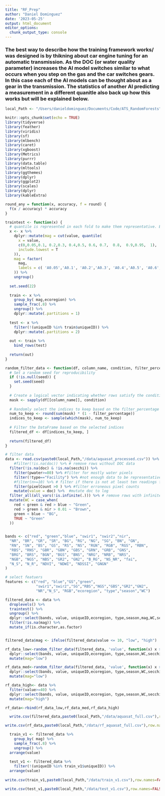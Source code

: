```yaml
---
title: "RF_Prep"
author: "Daniel Dominguez"
date: '2023-05-25'
output: html_document
editor_options: 
  chunk_output_type: console
---
```

### The best way to describe how the training framework works/ was designed is by thikning about car engine tuning for an automatic transmission. As the DOC (or water quality parameter) increases the AI model switches similar to what occurs when you step on the gas and the car switches gears. In this case each of the AI models can be thought about as a gear in the transmission. The statistics of another AI predicting a measurement in a different quanitle also back up how this works but will be explained below. 

```r
local_Path <- "/Users/danieldominguez/Documents/Code/ATS_RandomForests"

```

```r
knitr::opts_chunk$set(echo = TRUE)
library(tidyverse)
library(feather)
library(viridis)
library(sf)
library(mlbench)
library(caret)
library(xgboost)
library(Metrics)
library(purrr)
library(data.table)
library(mltools)
library(ggthemes)
library(dplyr)
library(ggplot2)
library(scales)
library(dplyr)
library(kableExtra)

```

```r

round_any = function(x, accuracy, f = round) {
  f(x / accuracy) * accuracy
}

traintest <- function(x) {
  # quantile is represented in each fold to make them representative. Basically takes a more stratified sample
  x <- x %>%
    dplyr::mutate(mag = cut(value, quantile(
      x = value,
      c(0,0.05,0.1, 0.2,0.3, 0.4,0.5, 0.6, 0.7,  0.8,  0.9,0.95,  1),
      include.lowest = T
    )),
    mag = factor(
      mag,
      labels = c( 'A0.05','A0.1', 'A0.2','A0.3', 'A0.4','A0.5', 'A0.6', 'A0.7',  'A0.8',  'A0.9','A0.95','A1')
    )) %>%
    ungroup()
  
  set.seed(22)
  
  train <- x %>%
    group_by( mag,ecoregion) %>%
    sample_frac(.8) %>%
    ungroup() %>%
    dplyr::mutate(.partitions = 1)
  
  test <- x %>%
    filter(!(uniqueID %in% train$uniqueID)) %>%
    dplyr::mutate(.partitions = 2)
  
  out <- train %>%
    bind_rows(test)
  
  return(out)
}

random_filter_data <- function(df, column_name, condition, filter_percentage, seed ) {
  # Set a random seed for reproducibility
  if (!is.null(seed)) {
    set.seed(seed)
  }
  
  # Create a logical vector indicating whether rows satisfy the condition
  mask <- sapply(df[[column_name]], condition)
  
  # Randomly select the indices to keep based on the filter_percentage
  num_to_keep <- round(sum(mask) * (1 - filter_percentage))
  indices_to_keep <- sample(which(mask), num_to_keep)
  
  # Filter the DataFrame based on the selected indices
  filtered_df <- df[indices_to_keep, ]
  
  return(filtered_df)
}

```


```r
# filter data
data <- read.csv(paste0(local_Path,"/data/aquasat_processed.csv")) %>%
    #filter(!is.na(doc)) %>% # remove rows without DOC data
  filter(!is.na(doc) & !is.na(secchi)) %>% 
    filter(pwater>=80) %>% #filter for mostly water pixels
    filter(!type=="Facility") %>% #not enough data to be representative when splitting betwen quanitles
    #filter(n>=10) %>% # filter if there is not at least ten readings for a site for better training
    filter(pixelCount >0 ) %>% #filter erroneous pixel counts
    mutate(value = doc) %>%  #mutate doc to log
  filter_all(all_vars(!is.infinite(.))) %>% # remove rows with infinites that might have resulted from band calculations
  mutate(WC = case_when(
    red < green & red > blue ~ "Green",
    red > green & nir > 0.01 ~ "Brown",
    green < blue ~ "BG",
    TRUE ~ "Green"
  ))
  
```

```r
bands <- c("red", "green","blue", "swir1", "swir2","nir",
  "NR", "BR", "GR", "SR", "BG", "RG", "NG", "SG", "BN", "GN",
  "RN", "SN", "BS", "GS", "RS", "NS", "RGN", "RGB", "RGS", "RBN",
  "RBS", "RNS", "GBR", "GBN", "GBS", "GRN", "GRB", "GNS",
  "BRG", "BRS", "BGN", "BGS", "BNS", "NRG", "NRB", "NRS",
  "NGB", "NGS", "NBS", "GR2", "GN2", "B_RG", "NS_NR", "fai",
  "N_S", "N_R", "NDVI", "NDWI", "NDSSI", "GNGN"
)
```


```r

# select featuers
features <- c("red", "blue","GS","green",
              "swir1","swir2","SG","RBS","NGS","GBS","GR2","GN2",
              "NR","N_S", "RGB","ecoregion", "type","season","WC")  

filtered_data <- data %>%
  droplevels() %>%
  traintest() %>% 
  ungroup() %>%
  dplyr::select(bands, value, uniqueID,ecoregion, type,season,mag,WC,secchi) %>% 
  filter(!is.na(mag)) %>%
  mutate_if(is.character,as.factor) 


filtered_data$mag <- ifelse(filtered_data$value <= 10, "low", "high")

rf_data_low<-random_filter_data(filtered_data, 'value', function(x) x > 0 & x < 10, filter_percentage = 0.95, seed = 01) %>% 
  dplyr::select(bands, value, uniqueID,ecoregion, type,season,WC,secchi) %>% 
  mutate(mag="low")

rf_data_med<-random_filter_data(filtered_data, 'value', function(x) x > 10 & x < 40, filter_percentage = 0.9, seed = 01) %>% 
  dplyr::select(bands, value, uniqueID,ecoregion, type,season,WC,secchi)%>% 
  mutate(mag="low")

rf_data_high<- data %>% 
  filter(value>=40) %>% 
  dplyr::select(bands, value, uniqueID,ecoregion, type,season,WC,secchi)%>% 
  mutate(mag="high")

rf_data<-rbind(rf_data_low,rf_data_med,rf_data_high)

  write.csv(filtered_data,paste0(local_Path,"/data/aquasat_full.csv"),row.names=FALSE)

write.csv(rf_data,paste0(local_Path,"/data/rf_aquasat_full.csv"),row.names=FALSE)  

```

```r
  train_v1 <- filtered_data %>%
    group_by( mag) %>%
    sample_frac(.8) %>%
    ungroup() %>%
  arrange(value)
  
  test_v1 <- filtered_data %>%
    filter(!(uniqueID %in% train_v1$uniqueID)) %>%
  arrange(value)
  
write.csv(train_v1,paste0(local_Path,"/data/train_v1.csv"),row.names=FALSE)

write.csv(test_v1,paste0(local_Path,"/data/test_v1.csv"),row.names=FALSE)
    
    
```

